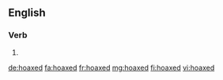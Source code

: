 ==English==

===Verb===
{{head|en}}

# {{en-past of|hoax}}

[[de:hoaxed]]
[[fa:hoaxed]]
[[fr:hoaxed]]
[[mg:hoaxed]]
[[fi:hoaxed]]
[[vi:hoaxed]]